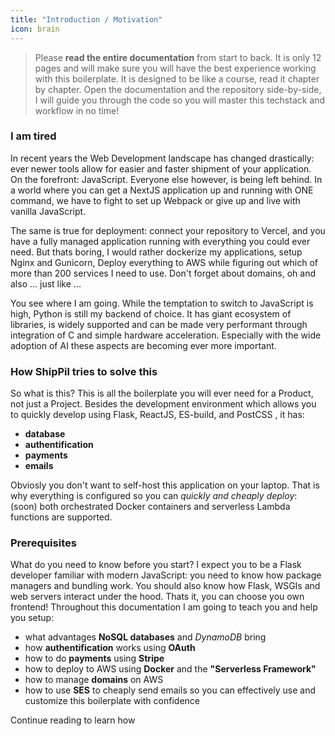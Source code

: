 ```yaml
---
title: "Introduction / Motivation"
icon: brain
---
```


>Please **read the entire documentation** from start to back. It is only 12 pages and will make sure you will have
the best experience working with this boilerplate. It is designed to be like a course, read it chapter by chapter.
Open the documentation and the repository side-by-side, I will guide you through the code
so you will master this techstack and workflow in no time!


### I am tired 
In recent years the Web Development landscape has changed drastically: ever newer tools 
allow for easier and faster shipment of your application. On the forefront: JavaScript.
Everyone else however, is being left behind. In a world where you can get a NextJS
application up and running with ONE command, we have to fight to set up Webpack or give up and
live with vanilla JavaScript. 

The same is true for deployment: connect your repository to Vercel, and you have a fully managed 
application running with everything you could ever need. But thats boring, I would rather
dockerize my applications, setup Nginx and Gunicorn, Deploy everything to AWS while figuring out which of
more than 200 services I need to use. Don't forget about domains, oh and also ... just like ...

You see where I am going. While the temptation to switch to JavaScript is high, Python is still my backend of choice.
It has giant ecosystem of libraries, is widely supported and can be made very performant through 
integration of C and simple hardware acceleration. Especially with the wide adoption of AI these aspects 
are becoming ever more important.


### How ShipPil tries to solve this
So what is this?
This is all the boilerplate you will ever need for a Product, not just a Project. Besides the development
environment which allows you to quickly develop using Flask, ReactJS, ES-build, and PostCSS , it has:
- **database**
- **authentification**
- **payments**
- **emails**

Obviosly you don't want to self-host this application on your laptop. That is why
everything is configured so you can *quickly and cheaply deploy*:
(soon) both orchestrated Docker containers and serverless Lambda functions are supported.

### Prerequisites
What do you need to know before you start? I expect you to be a Flask developer familiar with modern 
JavaScript: you need to know how package managers and bundling work. You should also know how Flask, WSGIs and 
web servers interact under the hood.
Thats it, you can choose you own frontend! 
Throughout this documentation I am going to teach you and help you setup:
- what advantages **NoSQL databases** and *DynamoDB* bring
- how **authentification** works using **OAuth**
- how to do **payments** using **Stripe**
- how to deploy to AWS using **Docker** and the **"Serverless Framework"**
- how to manage **domains** on AWS
- how to use **SES** to cheaply send emails 
so you can effectively use and customize this boilerplate with confidence

Continue reading to learn how